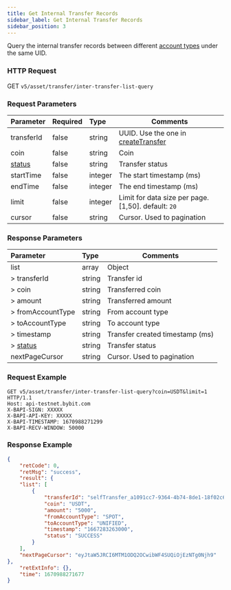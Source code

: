 ```yaml
---
title: Get Internal Transfer Records
sidebar_label: Get Internal Transfer Records
sidebar_position: 3
---
```


Query the internal transfer records between different [account types](../enum#accounttype) under the same UID.

### HTTP Request
GET `v5/asset/transfer/inter-transfer-list-query`

### Request Parameters
| Parameter | Required | Type | Comments|
|:----- |:-------|:-----|------ |
|transferId |false |string |UUID. Use the one in [createTransfer](create-inter-transfer#response-parameters) |
|coin |false |string |Coin |
|[status](../enum#transferstatus) |false |string |Transfer status |
|startTime |false |integer |The start timestamp (ms) |
|endTime |false |integer |The end timestamp (ms) |
|limit |false |integer |Limit for data size per page. [1,50]. default: `20`|
|cursor |false |string |Cursor. Used to pagination|

### Response Parameters
| Parameter | Type | Comments|
|:----- |:-----|----- |
|list |array|Object |
|> transferId |string |Transfer id |
|> coin |string |Transferred coin |
|> amount |string |Transferred amount |
|> fromAccountType |string |From account type |
|> toAccountType |string |To account type |
|> timestamp |string |Transfer created timestamp (ms) |
|> [status](../enum#transferstatus) |string |Transfer status |
|nextPageCursor |string|Cursor. Used to pagination |

### Request Example

<Tabs>
<TabItem value="console" label="Console">

```http
GET v5/asset/transfer/inter-transfer-list-query?coin=USDT&limit=1 HTTP/1.1
Host: api-testnet.bybit.com
X-BAPI-SIGN: XXXXX
X-BAPI-API-KEY: XXXXX
X-BAPI-TIMESTAMP: 1670988271299
X-BAPI-RECV-WINDOW: 50000
```

</TabItem>
</Tabs>

### Response Example

<Tabs>
<TabItem value="js response" label="response">

```json
{
    "retCode": 0,
    "retMsg": "success",
    "result": {
    "list": [
        {
            "transferId": "selfTransfer_a1091cc7-9364-4b74-8de1-18f02c6f2d5c",
            "coin": "USDT",
            "amount": "5000",
            "fromAccountType": "SPOT",
            "toAccountType": "UNIFIED",
            "timestamp": "1667283263000",
            "status": "SUCCESS"
        }
    ],
    "nextPageCursor": "eyJtaW5JRCI6MTM1ODQ2OCwibWF4SUQiOjEzNTg0Njh9"
},
    "retExtInfo": {},
    "time": 1670988271677
}
```
</TabItem>
</Tabs>